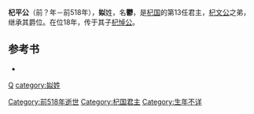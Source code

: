{{Eranamebox|年号= 杞平公
|起讫时间= 前535年—前518年 
|政权= [[杞国|杞国]]
|帝王= '''杞平公'''鬱
|历时= 18年
|timeline= <timeline>
ImageSize  = width:200 height:50
PlotArea   = width:180 height:30 left:10 bottom:20
TimeAxis   = orientation:horizontal
DateFormat = yyyy
Period     = from:-722 till:-479
AlignBars  = early
ScaleMajor = increment:243 start:-722
Colors =
  id:canvas value:rgb(1,1,0.85)
BackgroundColors = canvas:canvas
PlotData =
  width:15 color:black
  bar:era from:start till:end
  bar:era from:-535 till:-518 color:red
</timeline>
|说明= 杞平公在位年在《春秋》经时代的位置
}}

'''杞平公'''（前？年－前518年），'''姒'''姓，名'''鬱'''，是[[杞国|杞国]]的第13任君主，[[杞文公|杞文公]]之弟，继承其爵位。在位18年，传于其子[[杞悼公|杞悼公]]。

==参考书==
* {{Wikisource history|史記|036|陳杞世家}}

{{中国皇帝|兄 [[杞文公|杞文公]] |子 [[杞悼公|杞悼公]]|[[杞国|杞国君主]]|前535年－前518年}}
{{杞国君主}}
[[Category:前518年逝世|Category:前518年逝世]]
[[Category:杞国君主|Category:杞国君主]]
[[category:春秋人|Q]]
[[category:姒姓|category:姒姓]]
[[Category:生年不详|Category:生年不详]]